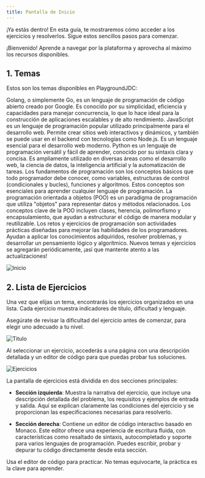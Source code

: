 ```yaml
---
title: Pantalla de Inicio
---
```



¡Ya estás dentro! En esta guía, te mostraremos cómo acceder a los ejercicios y resolverlos. Sigue estos sencillos pasos para comenzar.

<Callout variant="success">
¡Bienvenido! Aprende a navegar por la plataforma y aprovecha al máximo los recursos disponibles.
</Callout>

## 1. Temas

Estos son los temas disponibles en PlaygroundJDC:

<Card title="Golang" color="Pink">
  Golang, o simplemente Go, es un lenguaje de programación de código abierto creado por Google. Es conocido por su simplicidad, eficiencia y capacidades para manejar concurrencia, lo que lo hace ideal para la construcción de aplicaciones escalables y de alto rendimiento.
</Card>

<Card title="Javascript" icon={Cat}>
  JavaScript es un lenguaje de programación popular utilizado principalmente para el desarrollo web. Permite crear sitios web interactivos y dinámicos, y también se puede usar en el backend con tecnologías como Node.js. Es un lenguaje esencial para el desarrollo web moderno.
</Card>

<Card title="Python" icon={Cat} color="Red">
  Python es un lenguaje de programación versátil y fácil de aprender, conocido por su sintaxis clara y concisa. Es ampliamente utilizado en diversas áreas como el desarrollo web, la ciencia de datos, la inteligencia artificial y la automatización de tareas.
</Card>

<Card title="Fundamentos de programación" color="Green">
  Los fundamentos de programación son los conceptos básicos que todo programador debe conocer, como variables, estructuras de control (condicionales y bucles), funciones y algoritmos. Estos conceptos son esenciales para aprender cualquier lenguaje de programación.
</Card>

<Card title="Programación orientada a objetos" icon={Cat} color="Orange">
  La programación orientada a objetos (POO) es un paradigma de programación que utiliza "objetos" para representar datos y métodos relacionados. Los conceptos clave de la POO incluyen clases, herencia, polimorfismo y encapsulamiento, que ayudan a estructurar el código de manera modular y reutilizable.
</Card>

<Card title="Retos y ejercicios de programación" color="Teal">
  Los retos y ejercicios de programación son actividades prácticas diseñadas para mejorar las habilidades de los programadores. Ayudan a aplicar los conocimientos adquiridos, resolver problemas, y desarrollar un pensamiento lógico y algorítmico.
</Card>

<Callout variant="info">
Nuevos temas y ejercicios se agregarán periódicamente, ¡así que mantente atento a las actualizaciones!
</Callout>

![Inicio](src/assets/inicio.png)

## 2. Lista de Ejercicios

Una vez que elijas un tema, encontrarás los ejercicios organizados en una lista. Cada ejercicio muestra indicadores de título, dificultad y lenguaje.

<Callout variant="warning">
Asegúrate de revisar la dificultad del ejercicio antes de comenzar, para elegir uno adecuado a tu nivel.
</Callout>

![Titulo](src/assets/titulo.png)

Al seleccionar un ejercicio, accederás a una página con una descripción detallada y un editor de código para que puedas probar tus soluciones.

![Ejercicios](src/assets/ejercicios.png)

La pantalla de ejercicios está dividida en dos secciones principales:

- **Sección izquierda**: Muestra la narrativa del ejercicio, que incluye una descripción detallada del problema, los requisitos y ejemplos de entrada y salida. Aquí se explican claramente las condiciones del ejercicio y se proporcionan las especificaciones necesarias para resolverlo.

- **Sección derecha**: Contiene un editor de código interactivo basado en Monaco. Este editor ofrece una experiencia de escritura fluida, con características como resaltado de sintaxis, autocompletado y soporte para varios lenguajes de programación. Puedes escribir, probar y depurar tu código directamente desde esta sección.


<Callout variant="tip">
Usa el editor de código para practicar. No temas equivocarte, la práctica es la clave para aprender.
</Callout>

